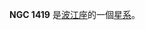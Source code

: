 {{NGCInfoBox|NGCID=NGC 1419|發現者=約翰·弗里德里希·威廉·赫歇爾|發現日期=1835年10月22日|其他編號=ESO 301-23,MCG -6-9-17,AM 0338-374|曆元=J2000.0|赤經=3時40分42秒
|赤緯=-37°30'40"|星座=波江座|星體=星系|星等=12.5|表面亮度=12.3|藍等=13.5}}

'''NGC 1419''' 是[[波江座|波江座]]的一個[[星系|星系]]。

{{NGCReference|1419}}
{{Catalogs|NGC=1419}}